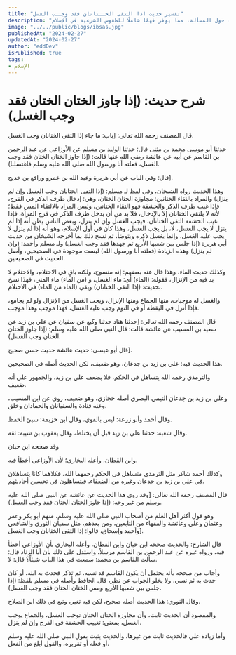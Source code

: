 ```yaml
---
title: "تفسير حديث اذا التقى الخــتانان فقد وجــب الغسل"
description: "يشرح هذا المقال أهمية الاغتسال الشرعي (الغسل) في الإسلام، مركزًا على حديث يتعلق بضرورة الغسل عندما يتلاقى الختانان. يتناول المقال اعتقادًا خاطئًا يتعلق بضرورة الغسل فقط في حالة الاحتلام، مؤكدًا الشروط الأوسع. كما يتناول المقال موضوع موثوقية الرواة، وتنوع الحديث، ووجهات نظر العلماء حول المسألة، مما يوفر فهمًا شاملًا للطقوس الشرعية في الإسلام."
image: "../../public/blogs/ibsas.jpg"
publishedAt: "2024-02-27"
updatedAt: "2024-02-27"
author: "eddDev"
isPublished: true
tags:
- الإسلام
---
```


# شرح حديث: (إذا جاوز الختان الختان فقد وجب الغسل)

قال المصنف رحمه الله تعالى: [باب: ما جاء إذا التقى الختانان وجب الغسل.

حدثنا أبو موسى محمد بن مثنى قال: حدثنا الوليد بن مسلم عن الأوزاعي عن عبد الرحمن بن القاسم عن أبيه عن عائشة رضي الله عنها قالت: (إذا جاوز الختان الختان فقد وجب الغسل، فعلته أنا ورسول الله صلى الله عليه وسلم فاغتسلنا).

قال: وفي الباب عن أبي هريرة وعبد الله بن عمرو ورافع بن خديج].

وهذا الحديث رواه الشيخان، وفي لفظ لـ مسلم: (إذا التقى الختانان وجب الغسل وإن لم ينزل) والمراد بالتقاء الختانين: مجاوزة الختان الختان، وهي: إدخال طرف الذكر في الفرج، فإذا غيب طرف الذكر والحشفة فهو التقاء الختانين، وليس المراد بالالتقاء المس فقط؛ لأنه لا يلتقي الختانان إلا بالإدخال، فلا بد من أن يدخل طرف الذكر في فرج المرأة، فإذا غيب الحشفة التقى الختانان، فيجب الغسل وإن لم ينزل، وبعض الناس يظن أنه إذا لم ينزل لا يجب الغسل، لا، بل يجب الغسل، وهذا كان في أول الإسلام، وهو أنه إذا لم ينزل لا يجب عليه الغسل، وإنما يغسل ذكره ويتوضأ، ثم نسخ ذلك بما أخرجه الشيخان من حديث أبي هريرة (إذا جلس بين شعبها الأربع ثم جهدها فقد وجب الغسل) ولـ مسلم وأحمد: (وإن لم ينزل) وهذه الزيادة (فعلته أنا ورسول الله) ليست موجودة في الصحيحين، وأصل الحديث في الصحيحين.

وكذلك حديث الماء، وهذا قال عنه بعضهم: إنه منسوخ، ولكنه باقٍ في الاحتلام، والاحتلام لا بد فيه من الإنزال، فقوله: (الماء) أي: ماء الغسل، و (من الماء) ماء المني، فهذا نسخ بحديث: (إذا التقى الختانان) وبقي (الماء من الماء) في الاحتلام.

والغسل له موجبات، منها الجماع ومنها الإنزال، ويجب الغسل من الإنزال ولو لم يجامع، فإذا أنزل في اليقظة أو في النوم وجب عليه الغسل، فهذا موجب وهذا موجب.

قال المصنف رحمه الله تعالى: [حدثنا هناد حدثنا وكيع عن سفيان عن علي بن زيد عن سعيد بن المسيب عن عائشة قالت: قال النبي صلى الله عليه وسلم: (إذا جاوز الختان الختان وجب الغسل).

قال أبو عيسى: حديث عائشة حديث حسن صحيح].

هذا الحديث فيه: علي بن زيد بن جدعان، وهو ضعيف، لكن الحديث أصله في الصحيحين.

والترمذي رحمه الله يتساهل في الحكم، فلا يضعف علي بن زيد، والجمهور على أنه ضعيف.

وعلي بن زيد بن جدعان التيمي البصري أصله حجازي، وهو ضعيف، روى عن ابن المسيب، وعنه قتادة والسفيانان والحمادان وخلق.

وقال أحمد وأبو زرعة: ليس بالقوي، وقال ابن خزيمة: سيئ الحفظ.

وقال شعبة: حدثنا علي بن زيد قبل أن يختلط، وقال يعقوب بن شيبة: ثقة.

وقد صححه ابن حبان

 وابن القطان، وأعله البخاري؛ لأن الأوزاعي أخطأ فيه.

وكذلك أحمد شاكر مثل الترمذي متساهل في الحكم رحمهما الله، فكلاهما كانا يتساهلان في علي بن زيد بن جدعان وغيره من الضعفاء، فيتساهلون في تحسين أحاديثهم.

قال المصنف رحمه الله تعالى: [وقد روي هذا الحديث عن عائشة عن النبي صلى الله عليه وسلم من غير وجه: (إذا جاوز الختان الختان فقد وجب الغسل).

وهو قول أكثر أهل العلم من أصحاب النبي صلى الله عليه وسلم، منهم أبو بكر وعمر وعثمان وعلي وعائشة والفقهاء من التابعين، ومن بعدهم، مثل سفيان الثوري والشافعي وأحمد وإسحاق، قالوا: إذا التقى الختانان وجب الغسل].

قال الشارح: والحديث صححه ابن حبان وابن القطان، وأعله البخاري بأن الأوزاعي أخطأ فيه، ورواه غيره عن عبد الرحمن بن القاسم مرسلاً، واستدل على ذلك بأن أبا الزناد قال: سألت القاسم بن محمد: سمعت في هذا الباب شيئاً؟ قال: لا.

وأجاب من صححه بأنه يحتمل أن يكون القاسم قد نسيه، ثم تذكر فحدث به ابنه، أو كان حدث به ثم نسي، ولا يخلو الجواب عن نظر، قال الحافظ وأصله في مسلم بلفظ: (إذا جلس بين شعبها الأربع ومس الختان الختان فقد وجب الغسل).

وقال النووي: هذا الحديث أصله صحيح، لكن فيه تغير، وتبع في ذلك ابن الصلاح.

والمقصود أن الحديث ثابت، وأن مجاوزة الختان الختان توجب الغسل، والجماع يوجب الغسل، بمعنى: تغييب الحشفة في الفرج وإن لم ينزل.

وأما زيادة علي فالحديث ثابت من غيرها، والحديث يثبت بقول النبي صلى الله عليه وسلم أو فعله أو تقريره، والقول أبلغ من الفعل.
